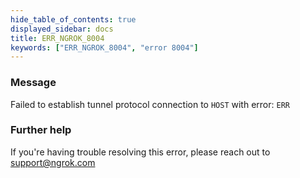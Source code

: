 ```yaml
---
hide_table_of_contents: true
displayed_sidebar: docs
title: ERR_NGROK_8004
keywords: ["ERR_NGROK_8004", "error 8004"]
---
```


### Message

Failed to establish tunnel protocol connection to `HOST` with error: `ERR`

### Further help

If you're having trouble resolving this error, please reach out to [support@ngrok.com](mailto:support@ngrok.com?subject=Help%20with%20ERR_NGROK_8004)
